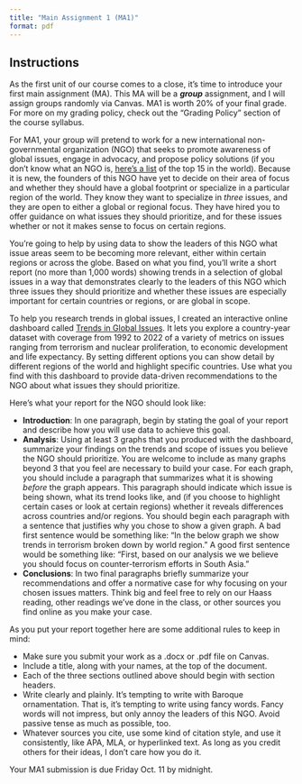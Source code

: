 ```yaml
---
title: "Main Assignment 1 (MA1)"
format: pdf
---
```


## Instructions

As the first unit of our course comes to a close, it's time to introduce your first main assignment (MA). This MA will be a ***group*** assignment, and I will assign groups randomly via Canvas. MA1 is worth 20% of your final grade. For more on my grading policy, check out the "Grading Policy" section of the course syllabus.

For MA1, your group will pretend to work for a new international non-governmental organization (NGO) that seeks to promote awareness of global issues, engage in advocacy, and propose policy solutions (if you don't know what an NGO is, [here's a list](https://www.humanrightscareers.com/issues/biggest-ngos-in-the-world/) of the top 15 in the world). Because it is new, the founders of this NGO have yet to decide on their area of focus and whether they should have a global footprint or specialize in a particular region of the world. They know they want to specialize in *three* issues, and they are open to either a global or regional focus. They have hired you to offer guidance on what issues they should prioritize, and for these issues whether or not it makes sense to focus on certain regions. 

You're going to help by using data to show the leaders of this NGO what issue areas seem to be becoming more relevant, either within certain regions or across the globe. Based on what you find, you'll write a short report (no more than 1,000 words) showing trends in a selection of global issues in a way that demonstrates clearly to the leaders of this NGO which three issues they should prioritize and whether these issues are especially important for certain countries or regions, or are global in scope. 

To help you research trends in global issues, I created an interactive online dashboard called [Trends in Global Issues](https://milesdwilliams15.shinyapps.io/trends-in-global-politics/). It lets you explore a country-year dataset with coverage from 1992 to 2022 of a variety of metrics on issues ranging from terrorism and nuclear proliferation, to economic development and life expectancy. By setting different options you can show detail by different regions of the world and highlight specific countries. Use what you find with this dashboard to provide data-driven recommendations to the NGO about what issues they should prioritize.

Here's what your report for the NGO should look like:

- **Introduction**: In one paragraph, begin by stating the goal of your report and describe how you will use data to achieve this goal. 
- **Analysis**: Using at least 3 graphs that you produced with the dashboard, summarize your findings on the trends and scope of issues you believe the NGO should prioritize. You are welcome to include as many graphs beyond 3 that you feel are necessary to build your case. For each graph, you should include a paragraph that summarizes what it is showing *before* the graph appears. This paragraph should indicate which issue is being shown, what its trend looks like, and (if you choose to highlight certain cases or look at certain regions) whether it reveals differences across countries and/or regions. You should begin each paragraph with a sentence that justifies why you chose to show a given graph. A bad first sentence would be something like: "In the below graph we show trends in terrorism broken down by world region." A good first sentence would be something like: "First, based on our analysis we we believe you should focus on counter-terrorism efforts in South Asia."
- **Conclusions**: In two final paragraphs briefly summarize your recommendations and offer a normative case for why focusing on your chosen issues matters. Think big and feel free to rely on our Haass reading, other readings we've done in the class, or other sources you find online as you make your case.

As you put your report together here are some additional rules to keep in mind:

- Make sure you submit your work as a .docx or .pdf file on Canvas.
- Include a title, along with your names, at the top of the document.
- Each of the three sections outlined above should begin with section headers.
- Write clearly and plainly. It's tempting to write with Baroque ornamentation. That is, it's tempting to write using fancy words. Fancy words will not impress, but only annoy the leaders of this NGO. Avoid passive tense as much as possible, too.
- Whatever sources you cite, use some kind of citation style, and use it consistently, like APA, MLA, or hyperlinked text. As long as you credit others for their ideas, I don't care how you do it.

Your MA1 submission is due Friday Oct. 11 by midnight.